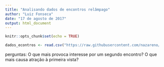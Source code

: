 ```yaml
---
title: "Analisando dados de encontros relâmpago"
author: "Luiz Fonseca"
date: "17 de agosto de 2017"
output: html_document
---
```


```r
knitr::opts_chunk$set(echo = TRUE)
```

```r
dados_econtros <- read.csv("https://raw.githubusercontent.com/nazareno/ciencia-de-dados-1/master/5-regressao/speed-dating/speed-dating.csv")
```

perguntas:
O que mais provoca interesse por um segundo encontro?
O que mais causa atração à primeira vista?

